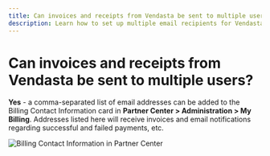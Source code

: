 ```yaml
---
title: Can invoices and receipts from Vendasta be sent to multiple users?
description: Learn how to set up multiple email recipients for Vendasta invoices and receipts
---
```


# Can invoices and receipts from Vendasta be sent to multiple users?

**Yes** - a comma-separated list of email addresses can be added to the Billing Contact Information card in **Partner Center > Administration > My Billing**. Addresses listed here will receive invoices and email notifications regarding successful and failed payments, etc.

![Billing Contact Information in Partner Center](./img/commerce/commerce-invoices/commerce-invoices-faqs/billing-contact-information.png)